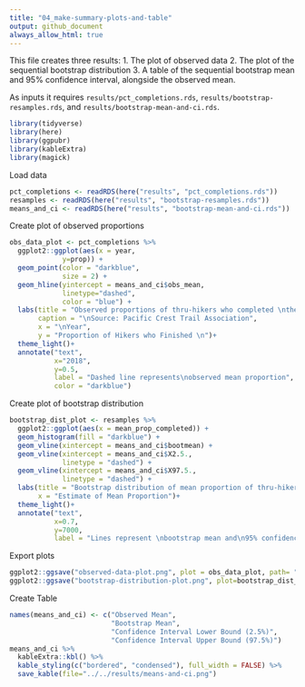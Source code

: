 ```yaml
---
title: "04_make-summary-plots-and-table"
output: github_document
always_allow_html: true
---
```


This file creates three results:
1. The plot of observed data
2. The plot of the sequential bootstrap distribution
3. A table of the sequential bootstrap mean and 95% confidence interval, alongside the observed mean.

As inputs it requires `results/pct_completions.rds`, `results/bootstrap-resamples.rds`, and `results/bootstrap-mean-and-ci.rds`.

```r
library(tidyverse)
library(here)
library(ggpubr)
library(kableExtra)
library(magick)
```

Load data
```r
pct_completions <- readRDS(here("results", "pct_completions.rds"))
resamples <- readRDS(here("results", "bootstrap-resamples.rds"))
means_and_ci <- readRDS(here("results", "bootstrap-mean-and-ci.rds"))
```

Create plot of observed proportions
```r
obs_data_plot <- pct_completions %>% 
  ggplot2::ggplot(aes(x = year, 
             y=prop)) +
  geom_point(color = "darkblue", 
             size = 2) +
  geom_hline(yintercept = means_and_ci$obs_mean, 
             linetype="dashed", 
             color = "blue") +
  labs(title = "Observed proportions of thru-hikers who completed \nthe Pacific Crest Trail each year",
       caption = "\nSource: Pacific Crest Trail Association",
       x = "\nYear",
       y = "Proportion of Hikers who Finished \n")+
  theme_light()+
  annotate("text", 
           x="2018",
           y=0.5, 
           label = "Dashed line represents\nobserved mean proportion", 
           color = "darkblue")
```

Create plot of bootstrap distribution
```r
bootstrap_dist_plot <- resamples %>% 
  ggplot2::ggplot(aes(x = mean_prop_completed)) +
  geom_histogram(fill = "darkblue") +
  geom_vline(xintercept = means_and_ci$bootmean) +
  geom_vline(xintercept = means_and_ci$X2.5., 
             linetype = "dashed") +
  geom_vline(xintercept = means_and_ci$X97.5., 
             linetype = "dashed") +
  labs(title = "Bootstrap distribution of mean proportion of thru-hikers to \nfinish the Pacific Crest Trail 2013-2019",
       x = "Estimate of Mean Proportion")+
  theme_light()+
  annotate("text", 
           x=0.7, 
           y=7000, 
           label = "Lines represent \nbootstrap mean and\n95% confidence interval")
```

Export plots
```r
ggplot2::ggsave("observed-data-plot.png", plot = obs_data_plot, path= "../../results")
ggplot2::ggsave("bootstrap-distribution-plot.png", plot=bootstrap_dist_plot, path="../../results")
```

Create Table
```r
names(means_and_ci) <- c("Observed Mean", 
                         "Bootstrap Mean", 
                         "Confidence Interval Lower Bound (2.5%)",
                         "Confidence Interval Upper Bound (97.5%)")
means_and_ci %>%
  kableExtra::kbl() %>%
  kable_styling(c("bordered", "condensed"), full_width = FALSE) %>%
  save_kable(file="../../results/means-and-ci.png")
```




